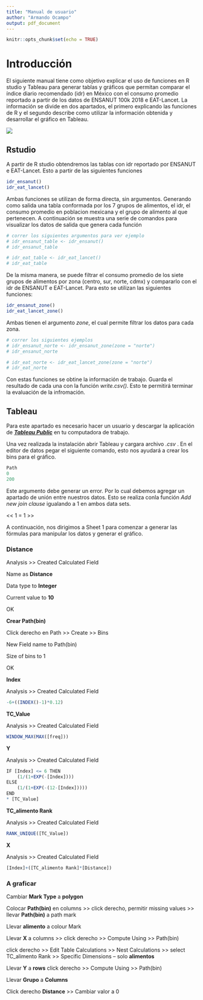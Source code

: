 ```yaml
---
title: "Manual de usuario"
author: "Armando Ocampo"
output: pdf_document
---
```


```r
knitr::opts_chunk$set(echo = TRUE)
```

# Introducción

El siguiente manual tiene como objetivo explicar el uso de funciones en R studio y Tableau para generar tablas y gráficos que permitan comparar el índice diario recomendado (idr) en México con el consumo promedio reportado a partir de los datos de ENSANUT 100k 2018 e EAT-Lancet. La información se divide en dos apartados, el primero explicando las funciones de R y el segundo describe como utilizar la información obtenida y desarrollar el gráfico en Tableau.

![](idr_ensanut.png)

## Rstudio

A partir de R studio obtendremos las tablas con idr reportado por ENSANUT e EAT-Lancet. Esto a partir de las siguientes funciones

```r
idr_ensanut()
idr_eat_lancet()
```

Ambas funciones se utilizan de forma directa, sin argumentos. Generando como salida una tabla conformada por los 7 grupos de alimentos, el idr, el consumo promedio en poblacion mexicana y el grupo de alimento al que pertenecen. A continuación se muestra una serie de comandos para visualizar los datos de salida que genera cada función


```r
# correr los siguientes argumentos para ver ejemplo
# idr_ensanut_table <- idr_ensanut()
# idr_ensanut_table

# idr_eat_table <- idr_eat_lancet()
# idr_eat_table
```

De la misma manera, se puede filtrar el consumo promedio de los siete grupos de alimentos por zona (centro, sur, norte, cdmx) y compararlo con el idr de ENSANUT e EAT-Lancet. Para esto se utilizan las siguientes funciones:

```r
idr_ensanut_zone()
idr_eat_lancet_zone()
```

Ambas tienen el argumento *zone*, el cual permite filtrar los datos para cada zona.

```r
# correr los siguientes ejemplos
# idr_ensanut_norte <- idr_ensanut_zone(zone = "norte")
# idr_ensanut_norte

# idr_eat_norte <- idr_eat_lancet_zone(zone = "norte")
# idr_eat_norte
```

Con estas funciones se obtine la información de trabajo. Guarda el resultado de cada una con la función *write.csv()*. Esto te permitirá terminar la evaluación de la infromación.

## Tableau

Para este apartado es necesario hacer un usuario y descargar la aplicación de ***[Tableau Public](https://public.tableau.com/en-us/s/)*** en tu computadora de trabajo.


Una vez realizada la instalación abrir Tableau y cargara archivo *.csv* . En el editor de datos pegar el siguiente comando, esto nos ayudará a crear los bins para el gráfico.

```r
Path
0
200
```

Este argumento debe generar un error. Por lo cual debemos agregar un apartado de unión entre nuestros datos. Esto se realiza conla función *Add new join clause* igualando a 1 en ambos data sets.

<< 1 = 1 >>


A continuación, nos dirigimos a Sheet 1 para comenzar a generar las fórmulas para manipular los datos y generar el gráfico.



### Distance

Analysis >> Created Calculated Field

Name as **Distance**

Data type to **Integer**

Current value to **10**

OK




**Crear Path(bin)**

Click derecho en Path >> Create >> Bins

New Field name to Path(bin)

Size of bins to 1

OK


**Index**

Analysis >> Created Calculated Field

```r
-6+((INDEX()-1)*0.12)
```



**TC_Value**

Analysis >> Created Calculated Field

```r
WINDOW_MAX(MAX([freq]))
```



**Y**

Analysis >> Created Calculated Field

```r
IF [Index] <= 6 THEN
    (1/(1+EXP(-[Index])))
ELSE
    (1/(1+EXP(-(12-[Index]))))
END
* [TC_Value]
```


**TC_alimento Rank**

Analysis >> Created Calculated Field

```r
RANK_UNIQUE([TC_Value])
```


**X**

Analysis >> Created Calculated Field

```r
[Index]+([TC_alimento Rank]*[Distance])
```


### A graficar


Cambiar **Mark Type** a **polygon**


Colocar **Path(bin)** en columns >> click derecho, permitir missing values >> llevar **Path(bin)** a path mark


Llevar **alimento** a colour Mark


Llevar **X** a columns >> click derecho >> Compute Using >> Path(bin)

click derecho >> Edit Table Calculations >> Nest Calculations >> select TC_alimento Rank >> Specific Dimensions -- solo **alimentos**


Llevar **Y** a **rows**
click derecho >> Compute Using >> Path(bin)


Llevar **Grupo** a **Columns**


Click derecho **Distance** >> Cambiar valor a 0
